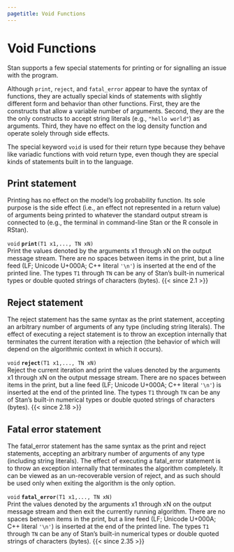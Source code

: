```yaml
---
pagetitle: Void Functions
---
```


# Void Functions


Stan supports a few special statements for printing or for signalling
an issue with the program.

Although `print`, `reject`, and `fatal_error` appear to have the syntax of
functions, they are actually special kinds of statements with slightly
different form and behavior than other functions.  First, they are the
constructs that allow a variable number of arguments.  Second, they
are the the only constructs to accept string literals (e.g., `"hello
world"`) as arguments.  Third, they have no effect on the log density
function and operate solely through side effects.

The special keyword `void` is used for their return type because they behave
like variadic functions with void return type, even though they are special
kinds of statements built in to the language.

## Print statement

Printing has no effect on the model's log probability function.  Its
sole purpose is the side effect (i.e., an effect not represented in a
return value) of arguments being printed to whatever the standard
output stream is connected to (e.g., the terminal in command-line Stan
or the R console in RStan).

<!-- void; print; (T1 x1,..., TN xN); -->
\index{{\tt \bfseries print }!{\tt (T1 x1,..., TN xN): void}|hyperpage}

`void` **`print`**`(T1 x1,..., TN xN)`<br>\newline
Print the values denoted by the arguments x1 through xN on the output
message stream. There are no spaces between items in the print, but a
line feed (LF; Unicode U+000A; C++ literal `'\n'`) is inserted at
the end of the printed line. The types `T1` through `TN` can be any of
Stan's built-in numerical types or double quoted strings of characters
(bytes).
{{< since 2.1 >}}


## Reject statement

The reject statement has the same syntax as the print statement,
accepting an arbitrary number of arguments of any type (including
string literals).   The effect of executing a reject statement is to
throw an exception internally that terminates the current iteration
with a rejection (the behavior of which will depend on the algorithmic
context in which it occurs).

<!-- void; reject; (T1 x1,..., TN xN); -->
\index{{\tt \bfseries reject }!{\tt (T1 x1,..., TN xN): void}|hyperpage}

`void` **`reject`**`(T1 x1,..., TN xN)`<br>\newline
Reject the current iteration and print the values denoted by the
arguments x1 through xN on the output message stream. There are no
spaces between items in the print, but a line feed (LF; Unicode
U+000A; C++ literal `'\n'`) is inserted at the end of the printed
line. The types `T1` through `TN` can be any of Stan's built-in
numerical types or double quoted strings of characters (bytes).
{{< since 2.18 >}}


## Fatal error statement

The fatal_error statement has the same syntax as the print and reject
statements, accepting an arbitrary number of arguments of any type
(including string literals). The effect of executing a fatal_error
statement is to throw an exception internally that terminates the
algorithm completely. It can be viewed as an un-recoverable version
of reject, and as such should be used only when exiting the algorithm
is the only option.

<!-- void; fatal_error; (T1 x1,..., TN xN); -->
\index{{\tt \bfseries fatal\_error }!{\tt (T1 x1,..., TN xN): void}|hyperpage}

`void` **`fatal_error`**`(T1 x1,..., TN xN)`<br>\newline
Print the values denoted by the arguments x1 through xN on the output
message stream and then exit the currently running algorithm.
There are no spaces between items in the print, but a line feed
(LF; Unicode U+000A; C++ literal `'\n'`) is inserted at the end
of the printed line. The types `T1` through `TN` can be any of
Stan's built-in numerical types or double quoted strings of
characters (bytes).
{{< since 2.35 >}}
